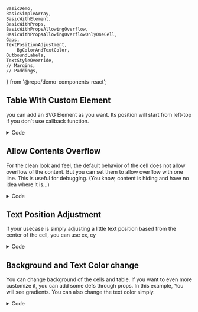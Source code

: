 	BasicDemo,
	BasicSimpleArray,
	BasicWithElement,
	BasicWithProps,
	BasicWithPropsAllowingOverflow,
	BasicWithPropsAllowingOverflowOnlyOneCell,
	Gaps,
	TextPositionAdjustment,
		BgColorAndTextColor,
	OutboundLabels,
	TextStyleOverride,
	// Margins,
	// Paddings,
} from '@repo/demo-components-react';

## Table With Custom Element

you can add an SVG Element as you want. Its position will start from left-top if you don't use callback function.

<div className='demo-container'>
	<BasicWithElement />
</div>

<details>
<summary>Code</summary>
```typescript
import SVGTable, { TableProps } from '@shjeon0730/svg-table';

const Rect = () => {
	return (
		<g>
			<rect x={10} y={5} width={100} height={15} fill='cyan' />
			<text x={10} y={15}>
				hi
			</text>
		</g>
	);
};
const tableProps: Omit<TableProps, 'width'> = {
	rows: [
		['Header 1', 'Header 2', 'Header3'],
		[
			{ content: <Rect /> },
			{ content: 'Row Span', rowSpan: 2 },
			'Row 1, Cell 3',
		],
		['Row 2, Cell 1', 'Row 2, Cell 3'],
	],
};

export const BasicWithElement = ({ width = 500 }: { width?: number }) => {
	return <SVGTable {...tableProps} width={width} />;
};

```
</details>

## Custom Element With Props

Do you want to adjust the element based on the center position? No problem! Use callback function.

<div className='demo-container'>
	<BasicWithProps />
</div>

<details>
<summary>Code</summary>
```typescript
import SVGTable, { ContentAsFunc, TableProps } from '@shjeon0730/svg-table';

// this props will have an extensive amount of attributes that you can use for customization
const adjustedText: ContentAsFunc = props => {
	return (
		<text x={props.x + 10} y={props.y + 10}>
			Adjusted Text
		</text>
	);
};

const tableProps: Omit<TableProps, 'width'> = {
	rows: [
		['Header 1', 'Header 2'],
		[{ content: adjustedText }, 'Cell'],
	],
};

export const BasicWithProps = ({ width = 500 }: { width?: number }) => {
	return <SVGTable {...tableProps} width={width} />;
};

```
</details>

## Allow Contents Overflow

For the clean look and feel, the default behavior of the cell does not allow overflow of the content. But you can set them to allow overflow with one line. This is useful for debugging. (You know, content is hiding and have no idea where it is...)

<div className='demo-container'>
	<BasicWithPropsAllowingOverflow />
</div>
<details>
<summary>Code</summary>
```typescript
import SVGTable, { TableProps } from '@shjeon0730/svg-table';

// this props will have an extensive amount of attributes that you can use for customization

const overflowedCell = 'This should overflow Because it is so long!!';

const tableProps: Omit<TableProps, 'width'> = {
	defaultCellStyle: {
		allowOverflow: true,
	},
	rows: [
		[overflowedCell, 'Cell', 'Cell'],
		['Cell', overflowedCell, 'Cell'],
		['Cell', 'Cell', overflowedCell],
	],
};

export const BasicWithPropsAllowingOverflow = ({
	width = 500,
}: {
	width?: number;
}) => {
	return <SVGTable {...tableProps} width={width} />;
};

```
</details>

## Control Overflow behavior individually

You can make only some cell to overflow as well.
This allow you to control the table look granually.

<div className='demo-container'>
	<BasicWithPropsAllowingOverflowOnlyOneCell />
</div>
<details>
<summary>Code</summary>
```typescript
import SVGTable, { CellProps, TableProps } from '@shjeon0730/svg-table';

const LONG_TEXT = 'This should overflow Because it is so long!!';

const overflowedCell: CellProps = {
	style: {
		allowOverflow: true,
	},
	content: LONG_TEXT,
};

const tableProps: Omit<TableProps, 'width'> = {
	rows: [
		[overflowedCell, 'Cell', 'Cell'],
		['Cell', LONG_TEXT, 'Cell'],
		['Cell', 'Cell', LONG_TEXT],
	],
};

export const BasicWithPropsAllowingOverflowOnlyOneCell = ({
	width = 500,
}: {
	width?: number;
}) => {
	return <SVGTable {...tableProps} width={width} />;
};

```
</details>


## Text Position Adjustment

if your usecase is simply adjusting a little text position based from the center of the cell,
you can use cx, cy

<div className='demo-container'>
	<TextPositionAdjustment />
</div>

<details>
<summary>Code</summary>
```typescript
import SVGTable, { TableProps } from '@shjeon0730/svg-table';

const tableProps: Omit<TableProps, 'width'> = {
	rows: [
		{
			cells: [
				{
					content: 'cx: -10, cy: -3',
					style: {
						cx: -10,
						cy: -3,
					},
				},
				{
					content: 'without cx,cy',
				},

				{
					content: 'cx: 10, cy: 3',
					style: {
						cx: 10,
						cy: 3,
					},
				},
			],
		},
	],
};

export const TextPositionAdjustment = ({ width = 500 }: { width?: number }) => {
	return <SVGTable {...tableProps} width={width} />;
};

```
</details>


## Outbound Labels

If you want to put labels outside of the table area, you might find it is very hard.
You can add before and after items to make outbound labels easily.

<div className='demo-container'>
	<OutboundLabels />
</div>

<details>
<summary>Code</summary>
```typescript
import SVGTable, { ContentAsFunc, TableProps } from '@shjeon0730/svg-table';

// this props will have an extensive amount of attributes that you can use for customization
const getOutBoundLabelOnTop: ContentAsFunc = props => {
	// white-bg is given to defs property.
	return (
		<text
			x={props.x}
			y={props.y - props.height / 2}
			{...props.textStyle}
			filter='url(#white-bg)'
		>
			TOP LABEL
		</text>
	);
};

const getOutBoundLabelOnLeft: ContentAsFunc = props => {
	return (
		<g transform={`translate(-10, ${props.y})`}>
			<g transform={`rotate(-90)`}>
				<text   {...props.textStyle} dominantBaseline={'auto'} textAnchor='middle'>
					LEFT LABEL
				</text>
			</g>
		</g>
	);
};

const tableProps: Omit<TableProps, 'width'> = {
	// this can be used in svg area.
	defs: (
		<>
			<filter x='-0.1' y='0' width='1.2' height='1' id='white-bg'>
				<feFlood floodColor='var(--label-background, #fff)' />
				<feComposite in='SourceGraphic' operator='over' />
			</filter>
			<filter x='-0.1' y='0' width='1.2' height='1' id='red-bg'>
				<feFlood floodColor='red' />
				<feComposite in='SourceGraphic' operator='over' />
			</filter>
		</>
	),
	style: {
		margins: [0, 0, 0, 30],
	},
	rows: [
		{
			cells: [
				{
					style: {
						allowOverflow: true,
					},
					content: getOutBoundLabelOnTop,
					after: props => (
						<text
							{...props.textStyle}
							y={props.height / 2}
							x={props.width}
							textAnchor='end'
							fill='yellow'
						>
							After
						</text>
					),
					before: props => (
						<>
							<rect
								x={0}
								y={0}
								width={props.width / 2}
								height={props.height}
								fill='#ff6666'
							/>
							<text
								{...props.textStyle}
								x={0}
								y={props.height / 2}
								fill='white'
							>
								Before
							</text>
						</>
					),
				},
				{
					style: {
						allowOverflow: true,
						textStyle: {
							// another way of outbounding label
							y: -15,
							filter: 'url(#white-bg)',
						},
					},
					content: 'Header 2',
					after: {
						content: 'After Header 2',
						textStyle: {
							fill: 'green',
						},
					}, // this will not affected by textStyle
					before: {
						content: 'Before Header 2',
						textStyle: {
							filter: 'url(#red-bg)',
							fill: 'yellow',
						},
					},
					colSpan: 2,
				},
			],
		},
		{
			cells: [
				{
					style: {
						allowOverflow: true,
					},
					content: 'text',
					before: getOutBoundLabelOnLeft,
				},
				{ content: 'Row Span', rowSpan: 2 },
				{ content: 'Row 1, Cell 3' },
			],
		},
		['Row 2, Cell 1', 'Row 2, Cell 3'],
	],
};

export const OutboundLabels = ({ width = 500 }: { width?: number }) => {
	return <SVGTable {...tableProps} width={width} />;
};


```
</details>

## Background and Text Color change

You can change background of the cells and table.
If you want to even more customize it, you can add some defs
through props. In this example, You will see gradients.
You can also change the text color simply.


<div className='demo-container'>
	<BgColorAndTextColor />
</div>

<details>
<summary>Code</summary>
```typescript
import SVGTable, { TableProps } from '@shjeon0730/svg-table';
const Gradients = () => {
	return (
		<>
			<linearGradient id='red-to-blue' x1='0' x2='0' y1='0' y2='1'>
				<stop offset='0%' stopColor='red' />
				<stop offset='100%' stopColor='blue' />
			</linearGradient>
			<linearGradient id='cyan-to-white' x1='0' x2='0' y1='0' y2='1'>
				<stop offset='0%' stopColor='cyan' />
				<stop offset='100%' stopColor='white' />
			</linearGradient>
		</>
	);
};
const blueTextCell = {
	content: 'Blue Text',
	style: {
		textColor: 'blue',
	},
};
const OrangeBackWhiteTextCell = {
	content: 'OrangeBack,WhiteText',
	style: {
		bgColor: 'orange',
		textColor: 'white',
	},
};

const GradientBackCell = {
	content: 'Gradient Back',
	style: {
		bgColor: 'url(#red-to-blue)',
		textColor: 'white',
	},
};

const GradientBackCell2 = {
	content: 'Gradient Back2',
	style: {
		bgColor: 'url(#cyan-to-white)',
	},
};

const tableProps: Omit<TableProps, 'width'> = {
	defs: <Gradients />,
	height: 100,
	rows: [
		[blueTextCell, OrangeBackWhiteTextCell],
		[GradientBackCell, GradientBackCell2],
	],
};
export const BgColorAndTextColor = ({ width = 500 }: { width?: number }) => {
	return <SVGTable {...tableProps} width={width} />;
};

```
</details>


## Text override

svg-table has class names for individual elements. so you can add css.
but also, you can control individual text's attributes since the attributes are passed by `style.textStyle` option. All possible attributes can be passed to text elements.

using this behavior, we can override text's position, layout, and much more behavior.

in this example, I just overrode the positions of text.

<div className='demo-container'>
	<TextStyleOverride />
</div>

<details>
<summary>Code</summary>
```typescript
import SVGTable, { TableProps } from '@shjeon0730/svg-table';

const textLeftTop = {
	textAnchor: 'start',
	dominantBaseline: 'hanging',
	x: 0,
	y: 0,
};

const tableProps: Omit<TableProps, 'width'> = {
	columnWidths: [100, 300, 200],
	defaultCellStyle: {
		textColor: '#ff0000',
	},
	rows: [
		{
			cells: [
				{
					content: 'Header 1',
					style: {
						bgColor: '#f0f0f0',
						paddings: [10, 4, 0, 0],
						textColor: 'blue',
						textStyle: {
							textAnchor: 'middle',
							dominantBaseline: 'auto',
							fontSize: 10,
						},
					},
				},
				{
					content: 'Header 2',
					colSpan: 2,
					style: {
						textStyle: {
							textAnchor: 'middle',
							dominantBaseline: 'middle',
						},
					},
				},
			],
		},
		{
			cells: [
				{ content: 'test' },
				{
					content: 'Row 1, Cell 2',
					rowSpan: 2,
					style: {
						textStyle: {
							fontSize: 30,
							fontFamily: 'sans-serif',
						},
					},
				},
				{
					content: 'Row 1, Cell 3',
					style: {
						textStyle: textLeftTop,
					},
				},
			],
		},
		{
			cells: [{ content: 'Row 2, Cell 1' }, { content: 'Row 2, Cell 3' }],
		},
	],
};
export const TextStyleOverride = ({ width = 500 }: { width?: number }) => {
	return <SVGTable {...tableProps} width={width} />;
};

```
</details>